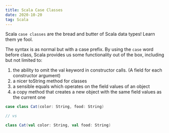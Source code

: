 ```yaml
---
title: Scala Case Classes
date: 2020-10-20
tag: Scala
---
```




Scala `case classes` are the bread and butter of Scala data types! Learn them ye fool.

The syntax is as normal but with a case prefix. By using the `case` word before class,
Scala provides us some functionality out of the box, including but not limited to:

1. the ability to omit the val keyword in constructor calls. (A field for each constructor argument)
2. a nicer toString method for classes
3. a sensible equals which operates on the field values of an object
4. a copy method that creates a new object with the same field values as the current one

```Scala
case class Cat(color: String, food: String)

// vs

class Cat(val color: String, val food: String)
```
